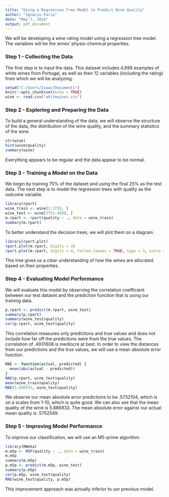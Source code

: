 ---
title: "Using a Regression Tree Model to Predict Wine Quality"
author: "Ignacio Faria"
date: "May 7, 2016"
output: pdf_document
---

We will be developing a wine rating model using a regression tree model. The variables will be the wines' physio-chemical properties. 

### Step 1 - Collecting the Data

The first step is to input the data. This dataset includes 4,898 examples of white wines from Portugal, as well as their 12 variables (including the rating) from which we will be analyzing.

```{r Data input, include=FALSE}
setwd("C:/Users/Isaac/Documents")
knitr::opts_chunk$set(echo = TRUE)
wine <- read.csv("whitewines.csv")
```

### Step 2 - Exploring and Preparing the Data

To build a general understanding of the data, we will observe the structure of the data, the distribution of the wine quality, and the summary statistics of the wine.

```{r Exploring the Data}
str(wine)
hist(wine$quality)
summary(wine)
```

Everything appears to be regular and the data appear to be normal.

### Step 3 - Training a Model on the Data

We begin by training 75% of the dataset and using the final 25% as the test data. The next step is to model the regression trees with quality as the outcome variable.

```{r Training the dataset}
library(rpart)
wine_train <- wine[1:3750, ]
wine_test <- wine[3751:4898, ]
m.rpart <- rpart(quality ~ ., data = wine_train)
summary(m.rpart)
```

To better understand the decision trees, we will plot them on a diagram.

```{r Plotting Decision Trees into a Diagram, eval=FALSE, include=FALSE}
library(rpart.plot)
rpart.plot(m.rpart, digits = 3)
rpart.plot(m.rpart, digits = 4, fallen.leaves = TRUE, type = 3, extra = 101)
```

This tree gives us a clear understanding of how the wines are allocated based on their properties.

### Step 4 - Evaluating Model Performance

We will evaluate this model by observing the correlation coefficient between our test dataset and the prediction function that is using our training data.

```{r Evaluating Model Performance}
p.rpart <- predict(m.rpart, wine_test)
summary(p.rpart)
summary(wine_test$quality)
cor(p.rpart, wine_test$quality)
```

This correlation measures only predictions and true values and does not include how far off the predictions were from the true values. The correlation of .4931608 is mediocre at best. In order to view the distances from our predictions and the true values, we will use a mean absolute error function.

```{r Measuring Distances Between Prediction and Actual Values}
MAE <- function(actual, predicted) {
  mean(abs(actual - predicted))  
}
MAE(p.rpart, wine_test$quality)
mean(wine_train$quality)
MAE(5.886933, wine_test$quality)
```

We observe our mean absolute error predictions to be .5732104, which is on a scales from 1-10, which is quite good. We can also see that the mean quality of the wine is 5.886933. The mean absolute error against our actual mean quality is .5752549.

### Step 5 - Improving Model Performance

To improve our classification, we will use an M5-prime algorithm.

```{r Imroving Model Performance}
library(RWeka)
m.m5p <- M5P(quality ~ ., data = wine_train)
m.m5p
summary(m.m5p)
p.m5p <- predict(m.m5p, wine_test)
summary(p.m5p)
cor(p.m5p, wine_test$quality)
MAE(wine_test$quality, p.m5p)
```

This improvement approach was actually inferior to uor previous model.

